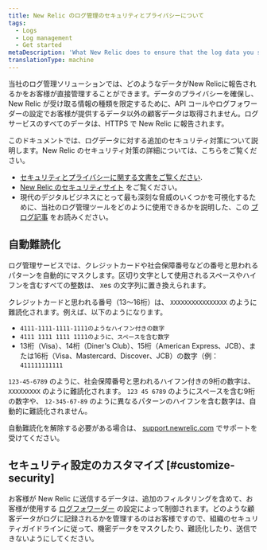 ```yaml
---
title: New Relic のログ管理のセキュリティとプライバシーについて
tags:
  - Logs
  - Log management
  - Get started
metaDescription: 'What New Relic does to ensure that the log data you send is secure, and what you can do as additional data privacy measures.'
translationType: machine
---
```


当社のログ管理ソリューションでは、どのようなデータがNew Relicに報告されるかをお客様が直接管理することができます。データのプライバシーを確保し、New Relic が受け取る情報の種類を限定するために、API コールやログフォワーダーの設定でお客様が提供するデータ以外の顧客データは取得されません。ログサービスのすべてのデータは、HTTPS で New Relic に報告されます。

このドキュメントでは、ログデータに対する追加のセキュリティ対策について説明します。New Relic のセキュリティ対策の詳細については、こちらをご覧ください。

* [セキュリティとプライバシーに関する文書をご覧ください](/docs/security/security-privacy/data-privacy/data-privacy-new-relic).
* [New Relic のセキュリティサイト](https://newrelic.com/security) をご覧ください。
* 現代のデジタルビジネスにとって最も深刻な脅威のいくつかを可視化するために、当社のログ管理ツールをどのように使用できるかを説明した、この [ブログ記事](https://blog.newrelic.com/product-news/security-use-cases-for-logs/) をお読みください。

## 自動難読化

ログ管理サービスでは、クレジットカードや社会保障番号などの番号と思われるパターンを自動的にマスクします。区切り文字として使用されるスペースやハイフンを含むすべての整数は、 `X`es の文字列に置き換えられます。

クレジットカードと思われる番号（13～16桁）は、 `XXXXXXXXXXXXXXXX` のように難読化されます。例えば、以下のようになります。

* `4111-1111-1111-1111のようなハイフン付きの数字`
* `4111 1111 1111 1111のように、スペースを含む数字`
* 13桁（Visa）、14桁（Diner's Club）、15桁（American Express、JCB）、または16桁（Visa、Mastercard、Discover、JCB）の数字（例： `411111111111`

`123-45-6789` のように、社会保障番号と思われるハイフン付きの9桁の数字は、 `XXXXXXXXX` のように難読化されます。 `123 45 6789` のようにスペースを含む9桁の数字や、 `12-345-67-89` のように異なるパターンのハイフンを含む数字は、自動的に難読化されません。

自動難読化を解除する必要がある場合は、 [support.newrelic.com](https://support.newrelic.com) でサポートを受けてください。

## セキュリティ設定のカスタマイズ [#customize-security]

お客様が New Relic に送信するデータは、追加のフィルタリングを含めて、お客様が使用する [ログフォワーダー](/docs/logs/forward-logs/enable-log-management-new-relic/) の設定によって制御されます。どのような顧客データがログに記録されるかを管理するのはお客様ですので、組織のセキュリティガイドラインに従って、機密データをマスクしたり、難読化したり、送信できないようにしてください。
